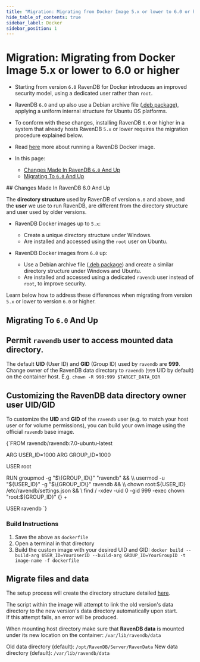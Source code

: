 ```yaml
---
title: "Migration: Migrating from Docker Image 5.x or lower to 6.0 or higher"
hide_table_of_contents: true
sidebar_label: Docker
sidebar_position: 1
---
```



# Migration: Migrating from Docker Image 5.x or lower to 6.0 or higher
<Admonition type="note" title="Note">

* Starting from version `6.0` RavenDB for Docker introduces an 
  improved security model, using a dedicated user rather than `root`.  
* RavenDB `6.0` and up also use a Debian archive file 
  ([.deb package](../../start/installation/gnu-linux/deb.mdx)), 
  applying a uniform internal structure for Ubuntu OS platforms.  
* To conform with these changes, installing RavenDB `6.0` or higher 
  in a system that already hosts RavenDB `5.x` or lower requires 
  the migration procedure explained below.  
* Read [here](../../start/containers/image-usage.mdx) more about running a RavenDB Docker image.  

* In this page:  
  * [Changes Made In RavenDB `6.0` And Up](../../migration/server/docker.mdx#changes-made-in-ravendb-60-and-up)  
  * [Migrating To `6.0` And Up](../../migration/server/docker.mdx#migrating-to-60-and-up)  

</Admonition>
## Changes Made In RavenDB 6.0 And Up  

The **directory structure** used by RavenDB of version `6.0` 
and above, and the **user** we use to run RavenDB, are different 
from the directory structure and user used by older versions.  

* RavenDB Docker images up to `5.x`:  
   * Create a unique directory structure under Windows.  
   * Are installed and accessed using the `root` user on Ubuntu.  

* RavenDB Docker images from `6.0` up:  
   * Use a Debian archive file ([.deb package](../../start/installation/gnu-linux/deb.mdx)) 
     and create a similar directory structure under Windows and Ubuntu.  
   * Are installed and accessed using a dedicated `ravendb` user 
     instead of `root`, to improve security.  

Learn below how to address these differences when migrating 
from version `5.x` or lower to version `6.0` or higher.  



## Migrating To `6.0` And Up  

## Permit `ravendb` user to access mounted data directory.  

The default **UID** (User ID) and **GID** (Group ID) 
used by `ravendb` are **999**.  
Change owner of the RavenDB data directory to `ravendb` (`999` UID by default) on the container host.
E.g. `chown -R 999:999 $TARGET_DATA_DIR`

## Customizing the RavenDB data directory owner user UID/GID 

To customize the **UID** and **GID** of the `ravendb` user (e.g. to match your host user or for volume permissions), you can build your own image using the official `ravendb` base image. 

<TabItem value="csharp" label="csharp">
<CodeBlock language="csharp">
{`FROM ravendb/ravendb:7.0-ubuntu-latest

ARG USER_ID=1000
ARG GROUP_ID=1000

USER root

RUN groupmod -g "$\{GROUP_ID\}" "ravendb" && \\
usermod  -u "$\{USER_ID\}" -g "$\{GROUP_ID\}" ravendb && \\
chown root:$\{USER_ID\} /etc/ravendb/settings.json && \\
find / -xdev -uid 0 -gid 999 -exec chown "root:$\{GROUP_ID\}" \{\} +


USER ravendb
`}
</CodeBlock>
</TabItem>

### Build Instructions 

1. Save the above as `dockerfile` 
2. Open a terminal in that directory 
3. Build the custom image with your desired UID and GID: `docker build --build-arg USER_ID=YourUserID --build-arg GROUP_ID=YourGroupID -t image-name -f dockerfile`

## Migrate files and data  

The setup process will create the directory structure detailed 
[here](../../start/installation/gnu-linux/deb.mdx#file-system-locations).  
  
The script within the image will attempt to link the old version's 
data directory to the new version's data directory automatically upon start.  
If this attempt fails, an error will be produced.  

When mounting host directory make sure that **RavenDB data** is mounted under its new 
location on the container: `/var/lib/ravendb/data`  

Old data directory (default): `/opt/RavenDB/Server/RavenData`
New data directory (default): `/var/lib/ravendb/data`


